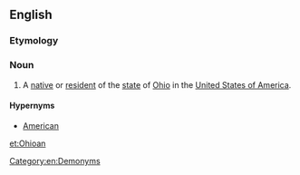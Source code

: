 ==English==

===Etymology===
{{suffix|Ohio|an|lang=en}}

===Noun===
{{en-noun|Ohioans}}

# {{context|US|lang=en}} A [[native]] or [[resident]] of the [[state]] of [[Ohio]] in the [[United States of America]].

====Hypernyms====
* [[American]]

[[Category:en:Demonyms]]

[[et:Ohioan]]